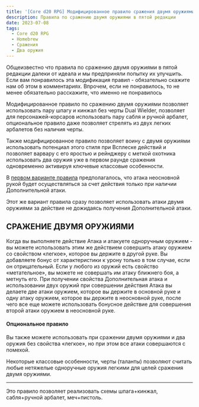 ```yaml
---
title: '[Core d20 RPG] Модифицированное правило сражения двумя оружиями, часть 2'
description: Правила по сражению двумя оружиями в пятой редакции
date: 2023-07-08
tags:
  - Core d20 RPG
  - Homebrew
  - Сражения
  - Два оружия
---
```


Общеизвестно что правила по сражению двумя оружиями в пятой редакции далеки от идеала и мы предприняли попытку их улучшить. Если вам понравилось эта модификация правил - обязательно скажите нам об этом в комментариях. Впрочем, если не понравилось, то не менее обязательно расскажите, что именно не понравилось

Модифицированное правило по сражению двумя оружиями позволяет использовать пару шпагу и кинжал без черты Dual Wielder, позволяет для персонажей-корсаров использовать пару сабля и ручной арбалет, опциональное правило даже позволяет стрелять из двух легких арбалетов без наличия черты.

Также модифицированное правило позволяет воину с двумя оружиями использовать потенциал этого стиля при Всплеске действий и позволяет варвару с его яростью и рейнджеру с меткой охотника использовать два оружия уже в первом раунде сражения одновременно активируя ключевые классовые особенности.

В [первом варианте правила](https://cyborgsandmages.com/posts/core-d20/modified-two-weapons) предполагалось, что атака неосновной рукой будет осуществляться за счет действия только при наличии Дополнительной атаки.

Этот же вариант правила сразу позволяет использовать атаки двумя оружиями за действие не дожидаясь получения Дополнительной атаки.

## СРАЖЕНИЕ ДВУМЯ ОРУЖИЯМИ

Когда вы выполняете действие Атака и атакуете одноручным оружием - вы можете использовать этим же действием совершить атаку оружием со свойством «легкое», которое вы держите в другой руке. Вы добавляете бонус от характеристики к урону только в том случае, если он отрицательный.
Если у любого из оружий есть свойство «метательное», вы можете не совершать им атаку ближнего боя, а метнуть его.
При получении свойства Дополнительная атака и использовании двух оружий при совершении действия Атака вы делаете две атаки оружием, которое вы держите в основной руке и одну атаку оружием, которое вы держите в неосновной руке, после чего все еще можете использовать бонусное действие для совершения второй атаки оружием в неосновной руке.

#### **Опциональное правило**

Вы также можете использовать при сражении двумя оружиями и два оружия без свойства «легкое», но при этом все атаки совершаются с помехой.

Некоторые классовые особенности, черты (таланты) позволяют считать любые нетяжелые одноручные оружия легкими для целей сражения двумя оружиями.

------

Это правило позволяет реализовать схемы шпага+кинжал, сабля+ручной арбалет, меч+пистоль.
